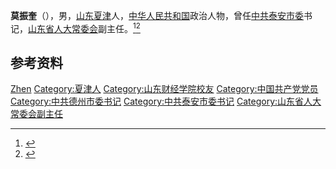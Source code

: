 '''莫振奎'''（{{bd|1943年|5月}}），男，[[山东|山东]][[夏津|夏津]]人，[[中华人民共和国|中华人民共和国]]政治人物，曾任[[中共泰安市委|中共泰安市委]]书记，[[山东省人大常委会|山东省人大常委会]]副主任。<ref>{{Cite book|title=中华人民共和国职官志|author=何虎生, 李耀东, 向常福主编|publisher=中国社会出版社|year=2003|isbn=9787800883934|location=北京|pages=}}</ref><ref>{{Cite book|title=中国城市市长书记名录|author=许文豪, 孙国良主编|publisher=中国世界语出版社|year=1996|isbn=|location=北京|pages=}}</ref>

== 参考资料 ==
{{reflist}}

{{中国人物小作品}}

{{Authority control}}
{{DEFAULTSORT:Mo莫}}
[[Category:莫姓|Zhen]]
[[Category:夏津人|Category:夏津人]]
[[Category:山东财经学院校友|Category:山东财经学院校友]]
[[Category:中国共产党党员|Category:中国共产党党员]]
[[Category:中共德州市委书记|Category:中共德州市委书记]]
[[Category:中共泰安市委书记|Category:中共泰安市委书记]]
[[Category:山东省人大常委会副主任|Category:山东省人大常委会副主任]]